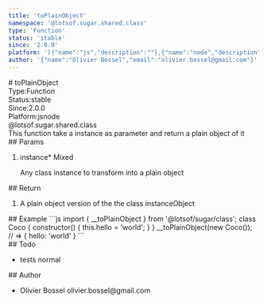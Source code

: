 ```yaml
---
title: 'toPlainObject'
namespace: '@lotsof.sugar.shared.class'
type: 'Function'
status: 'stable'
since: '2.0.0'
platform: '[{"name":"js","description":""},{"name":"node","description":""}]'
author: '{"name":"Olivier Bossel","email":"olivier.bossel@gmail.com"}'
---
```

<div class="docmap-mdx">
# toPlainObject
<div class="_metas">
<div class="_type"><span class="_type-label">Type:</span><span class="_type-value">Function</span></div>
<div class="_status"><span class="_status-label">Status:</span><span class="_status-value -stable">stable</span></div>
<div class="_since"><span class="_since-label">Since:</span><span class="_since-value">2.0.0</span></div>
<div class="_platform"><span class="_platform-label">Platform:</span><span class="_platform-value -js">js</span><span class="_platform-value -node">node</span></div>
</div>
<div class="_namespace">@lotsof.sugar.shared.class</div>
<div class="_description">
This function take a instance as parameter and return a plain object of it
</div>
<div class="_params">
## Params
<ol class="_list">
<li class="_item">
<span class="_name">instance<span class="_required">*</span></span><span class="_default"></span> <span class="_type">Mixed</span>
<p class="_description">Any class instance to transform into a plain object</p>
</li>
</ol>
</div>
<div class="_return">
## Return
<ol class="_list">
<li class="_item">
<span class="_description">A plain object version of the the class instance</span><span class="_default"></span><span class="_type">Object</span>
</li>
</ol>
</div>
<div class="_examples">
## Example
```js
import { __toPlainObject } from '@lotsof/sugar/class';
class Coco {
   constructor() {
     this.hello = 'world';
   }
}
__toPlainObject(new Coco()); // => { hello: 'world' }
```
</div>
<div class="_todo">
## Todo
<ul class="_list">
<li class="_item">
<span class="_description">tests</span>
<span class="_priority -normal">normal</span>
</li>
</ul>
</div>
<div class="_author">
## Author
<ul class="_list">
<li class="_item">
<span class="_name">Olivier Bossel</span>
<span class="_email">olivier.bossel@gmail.com</span>
</li>
</ul>
</div>
</div>